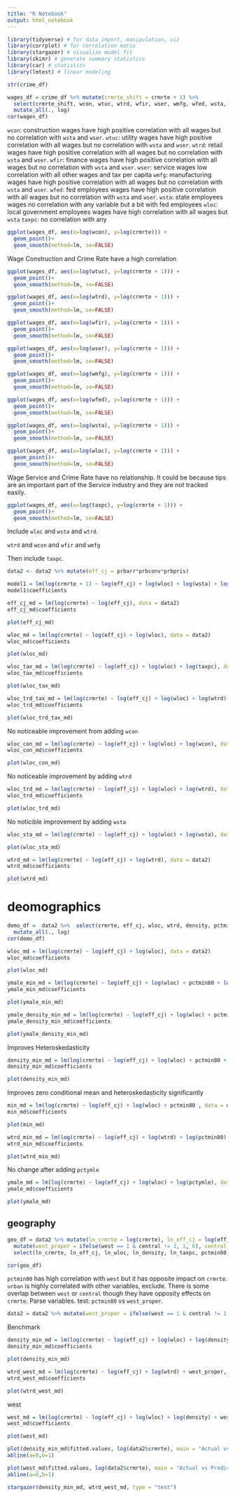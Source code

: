```yaml
---
title: "R Notebook"
output: html_notebook
---
```


```r
library(tidyverse) # for data import, manipulation, viz
library(corrplot) # for correlation matix
library(stargazer) # visualize model fit
library(skimr) # generate summary statistics
library(car) # statistics 
library(lmtest) # linear modeling
```

```r
str(crime_df)
```

```r
wages_df = crime_df %>% mutate(crmrte_shift = crmrte + 1) %>% 
  select(crmrte_shift, wcon, wtuc, wtrd, wfir, wser, wmfg, wfed, wsta, wloc, taxpc) %>% 
  mutate_all(., log)
cor(wages_df)
```

`wcon`: construction wages have high positive correlation with all wages but no correlation with `wsta` and `wser`.
`wtuc`: utility wages have high positive correlation with all wages but no correlation with `wsta` and `wser`.
`wtrd`: retail wages have high positive correlation with all wages but no correlation with `wsta` and `wser`.
`wfir`: finance wages have high positive correlation with all wages but no correlation with `wsta` and `wser`.
`wser`: service wages low correlation with all other wages and tax per capita
`wmfg`: manufacturing wages have high positive correlation with all wages but no correlation with `wsta` and `wser`.
`wfed`: fed employees wages have high positive correlation with all wages but no correlation with `wsta` and `wser`.
`wsta`: state employees wages no correlation with any variable but a bit with fed employees
`wloc`: local government employees wages have high correlation with all wages but `wsta`
`taxpc`: no correlation with any

```r
ggplot(wages_df, aes(x=log(wcon), y=log(crmrte))) + 
  geom_point()+
  geom_smooth(method=lm, se=FALSE)
```

Wage Construction and Crime Rate have a high correlation

```r
ggplot(wages_df, aes(x=log(wtuc), y=log(crmrte + 1))) + 
  geom_point()+
  geom_smooth(method=lm, se=FALSE)
```

```r
ggplot(wages_df, aes(x=log(wtrd), y=log(crmrte + 1))) + 
  geom_point()+
  geom_smooth(method=lm, se=FALSE)
```

```r
ggplot(wages_df, aes(x=log(wfir), y=log(crmrte + 1))) + 
  geom_point()+
  geom_smooth(method=lm, se=FALSE)
```



```r
ggplot(wages_df, aes(x=log(wser), y=log(crmrte + 1))) + 
  geom_point()+
  geom_smooth(method=lm, se=FALSE)
```


```r
ggplot(wages_df, aes(x=log(wmfg), y=log(crmrte + 1))) + 
  geom_point()+
  geom_smooth(method=lm, se=FALSE)
```


```r
ggplot(wages_df, aes(x=log(wfed), y=log(crmrte + 1))) + 
  geom_point()+
  geom_smooth(method=lm, se=FALSE)
```


```r
ggplot(wages_df, aes(x=log(wsta), y=log(crmrte + 1))) + 
  geom_point()+
  geom_smooth(method=lm, se=FALSE)
```


```r
ggplot(wages_df, aes(x=log(wloc), y=log(crmrte + 1))) + 
  geom_point()+
  geom_smooth(method=lm, se=FALSE)
```

Wage Service and Crime Rate have no relationship. It could be because tips are an important part of the Service industry and they are not tracked easily.

```r
ggplot(wages_df, aes(x=log(taxpc), y=log(crmrte + 1))) + 
  geom_point()+
  geom_smooth(method=lm, se=FALSE)
```

Include `wloc` and `wsta` and `wtrd`.

`wtrd` and `wcon` and `wfir` and `wmfg` 

Then include `taxpc`.

```r
data2 <- data2 %>% mutate(eff_cj = prbarr*prbconv*prbpris)
```

```r
model1 = lm(log(crmrte + 1) ~ log(eff_cj) + log(wloc) + log(wsta) + log(wtrd), data = data2)
model1$coefficients
```


```r
eff_cj_md = lm(log(crmrte) ~ log(eff_cj), data = data2)
eff_cj_md$coefficients
```


```r
plot(eff_cj_md)
```

```r
wloc_md = lm(log(crmrte) ~ log(eff_cj) + log(wloc), data = data2)
wloc_md$coefficients
```


```r
plot(wloc_md)
```

```r
wloc_tax_md = lm(log(crmrte) ~ log(eff_cj) + log(wloc) + log(taxpc), data = data2)
wloc_tax_md$coefficients
```


```r
plot(wloc_tax_md)
```

```r
wloc_trd_tax_md = lm(log(crmrte) ~ log(eff_cj) + log(wloc) + log(wtrd) + log(taxpc), data = data2)
wloc_trd_md$coefficients
```


```r
plot(wloc_trd_tax_md)
```


No noticeable improvement from adding `wcon`
```r
wloc_con_md = lm(log(crmrte) ~ log(eff_cj) + log(wloc) + log(wcon), data = data2)
wloc_con_md$coefficients
```


```r
plot(wloc_con_md)
```



No noticeable improvement by adding `wtrd`
```r
wloc_trd_md = lm(log(crmrte) ~ log(eff_cj) + log(wloc) + log(wtrd), data = data2)
wloc_trd_md$coefficients
```


```r
plot(wloc_trd_md)
```



No noticible improvement by adding `wsta`
```r
wloc_sta_md = lm(log(crmrte) ~ log(eff_cj) + log(wloc) + log(wsta), data = data2)
```


```r
plot(wloc_sta_md)
```


```r
wtrd_md = lm(log(crmrte) ~ log(eff_cj) + log(wtrd), data = data2)
wtrd_md$coefficients
```


```r
plot(wtrd_md)
```

# deomographics

```r
demo_df =  data2 %>%  select(crmrte, eff_cj, wloc, wtrd, density, pctmin80, pctymle) %>%
  mutate_all(., log)
cor(demo_df)
```


```r
wloc_md = lm(log(crmrte) ~ log(eff_cj) + log(wloc), data = data2)
wloc_md$coefficients
```


```r
plot(wloc_md)
```


```r
ymale_min_md = lm(log(crmrte) ~ log(eff_cj) + log(wloc) + pctmin80 + log(pctymle), data = data2)
ymale_min_md$coefficients
```


```r
plot(ymale_min_md)
```

```r
ymale_density_min_md = lm(log(crmrte) ~ log(eff_cj) + log(wloc) + pctmin80 + log(density) + log(pctymle), data = data2)
ymale_density_min_md$coefficients
```


```r
plot(ymale_density_min_md)
```



Improves Heteroskedasticity
```r
density_min_md = lm(log(crmrte) ~ log(eff_cj) + log(wloc) + pctmin80 + log(density), data = data2)
density_min_md$coefficients
```


```r
plot(density_min_md)
```


Improves zero conditional mean and heteroskedasticity significantly
```r
min_md = lm(log(crmrte) ~ log(eff_cj) + log(wloc) + pctmin80 , data = data2)
min_md$coefficients
```


```r
plot(min_md)
```


```r
wtrd_min_md = lm(log(crmrte) ~ log(eff_cj) + log(wtrd) + log(pctmin80) , data = data2)
wtrd_min_md$coefficients
```


```r
plot(wtrd_min_md)
```

No change after adding `pctymle`
```r
ymale_md = lm(log(crmrte) ~ log(eff_cj) + log(wloc) + log(pctymle), data = data2)
ymale_md$coefficients
```


```r
plot(ymale_md)
```

## geography


```r
geo_df = data2 %>% mutate(ln_crmrte = log(crmrte), ln_eff_cj = log(eff_cj), ln_wloc = log(wloc), ln_density = log(density), ln_taxpc = log(taxpc)) %>% 
  mutate(west_proper = ifelse(west == 1 & central != 1, 1, 0), central_proper = ifelse(west != 1 & central == 1, 1, 0)) %>% 
  select(ln_crmrte, ln_eff_cj, ln_wloc, ln_density, ln_taxpc, pctmin80, urban, west, central, west_proper)

cor(geo_df)
```
`pctmin80` has high correlation with `west` but it has opposite impact on `crmrte`.
`urban` is highly correlated with other variables, exclude.
There is some overlap between `west` or `central` though they have opposity effects on `crmrte`. Parse variables. 
test: `pctmin80` vs `west_proper`.

```r
data2 = data2 %>% mutate(west_proper = ifelse(west == 1 & central != 1, 1, 0))
```


Benchmark
```r
density_min_md = lm(log(crmrte) ~ log(eff_cj) + log(wloc) + log(density) + pctmin80, data = data2)
density_min_md$coefficients
```


```r
plot(density_min_md)
```

```r
wtrd_west_md = lm(log(crmrte) ~ log(eff_cj) + log(wtrd) + west_proper, data = data2)
wtrd_west_md$coefficients
```

```r
plot(wtrd_west_md)
```

west
```r
west_md = lm(log(crmrte) ~ log(eff_cj) + log(wloc) + log(density) + west_proper, data = data2)
west_md$coefficients
```

```r
plot(west_md)
```


```r
plot(density_min_md$fitted.values, log(data2$crmrte), main = "Actual vs Predicted")
abline(a=0,b=1)
```

```r
plot(west_md$fitted.values, log(data2$crmrte), main = "Actual vs Predicted")
abline(a=0,b=1)
```

```r
stargazer(density_min_md, wtrd_west_md, type = "text")
```



